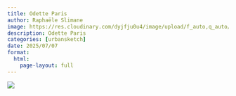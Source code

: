 ```yaml
---
title: Odette Paris
author: Raphaële Slimane
image: https://res.cloudinary.com/dyjfju0u4/image/upload/f_auto,q_auto/v1757411681/odette_z0qqt7.png
description: Odette Paris 
categories: [urbansketch]
date: 2025/07/07
format:
  html:
    page-layout: full
---
```


![](https://res.cloudinary.com/dyjfju0u4/image/upload/f_auto,q_auto/v1757411681/odette_z0qqt7.png)

